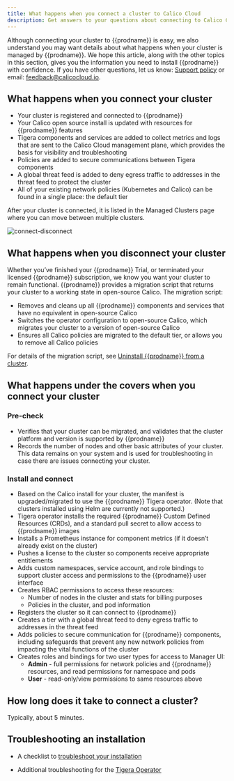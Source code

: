 ```yaml
---
title: What happens when you connect a cluster to Calico Cloud
description: Get answers to your questions about connecting to Calico Cloud.
---
```


<!-- If link changes, update link in OS docs here: https://projectcalico.docs.tigera.io/calico-enterprise/ -->

Although connecting your cluster to {{prodname}} is easy, we also understand you may want details about what happens when your cluster is managed by {{prodname}}. We hope this article, along with the other topics in this section, gives you the information you need to install {{prodname}} with confidence. If you have other questions, let us know: [Support policy](https://www.tigera.io/legal/calico-cloud-support-policy) or email: feedback@calicocloud.io.

## What happens when you connect your cluster

- Your cluster is registered and connected to {{prodname}}
- Your Calico open source install is updated with resources for {{prodname}} features
- Tigera components and services are added to collect metrics and logs that are sent to the Calico Cloud management plane, which provides the basis for visibility and troubleshooting
- Policies are added to secure communications between Tigera components
- A global threat feed is added to deny egress traffic to addresses in the threat feed to protect the cluster
- All of your existing network policies (Kubernetes and Calico) can be found in a single place: the default tier

After your cluster is connected, it is listed in the Managed Clusters page where you can move between multiple clusters.

![connect-disconnect](/img/calico-cloud/master/connect-disconnect.png)

## What happens when you disconnect your cluster

Whether you’ve finished your {{prodname}} Trial, or terminated your licensed {{prodname}} subscription, we know you want your cluster to remain functional. {{prodname}} provides a migration script that returns your cluster to a working state in open-source Calico. The migration script:

- Removes and cleans up all {{prodname}} components and services that have no equivalent in open-source Calico
- Switches the operator configuration to open-source Calico, which migrates your cluster to a version of open-source Calico
- Ensures all Calico policies are migrated to the default tier, or allows you to remove all Calico policies

For details of the migration script, see [Uninstall {{prodname}} from a cluster](../../operations/disconnect.mdx).

## What happens under the covers when you connect your cluster

### Pre-check

- Verifies that your cluster can be migrated, and validates that the cluster platform and version is supported by {{prodname}}
- Records the number of nodes and other basic attributes of your cluster. This data remains on your system and is used for troubleshooting in case there are issues connecting your cluster.

### Install and connect

- Based on the Calico install for your cluster, the manifest is upgraded/migrated to use the {{prodname}} Tigera operator. (Note that clusters installed using Helm are currently not supported.)
- Tigera operator installs the required {{prodname}} Custom Defined Resources (CRDs), and a standard pull secret to allow access to {{prodname}} images
- Installs a Prometheus instance for component metrics (if it doesn’t already exist on the cluster)
- Pushes a license to the cluster so components receive appropriate entitlements
- Adds custom namespaces, service account, and role bindings to support cluster access and permissions to the {{prodname}} user interface
- Creates RBAC permissions to access these resources:
  - Number of nodes in the cluster and stats for billing purposes
  - Policies in the cluster, and pod information
- Registers the cluster so it can connect to {{prodname}}
- Creates a tier with a global threat feed to deny egress traffic to addresses in the threat feed
- Adds policies to secure communication for {{prodname}} components, including safeguards that prevent any new network policies from impacting the vital functions of the cluster
- Creates roles and bindings for two user types for access to Manager UI:
  - **Admin** - full permissions for network policies and {{prodname}} resources, and read permissions for namespace and pods
  - **User** - read-only/view permissions to same resources above

## How long does it take to connect a cluster?

Typically, about 5 minutes.

## Troubleshooting an installation

- A checklist to [troubleshoot your installation](checklist.mdx)

- Additional troubleshooting for the [Tigera Operator](operator-checklist.mdx)
